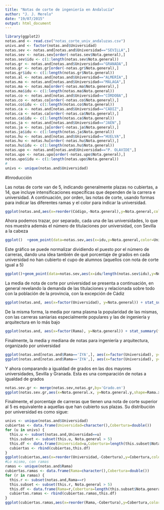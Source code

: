 ```yaml
---
title: "Notas de corte de ingeniería en Andalucía"
author: "J. J. Merelo"
date: "19/07/2015"
output: html_document
---
```



```r
library(ggplot2)
notas.and <- read.csv("notas_corte_univ_andaluzas.csv")
univs.and <- factor(notas.and$Universidad)
notas.sev <- notas.and[notas.and$Universidad=="SEVILLA",]
notas.sev <- notas.sev[order(-notas.sev$Nota.general),]
notas.sev$idu <- c(1:length(notas.sev$Nota.general))
notas.gr <- notas.and[notas.and$Universidad=="GRANADA",]
notas.gr <- notas.gr[order(-notas.gr$Nota.general),]
notas.gr$idu <- c(1:length(notas.gr$Nota.general))
notas.al <- notas.and[notas.and$Universidad=="ALMERÍA",]
notas.ma <- notas.and[notas.and$Universidad=="MÁLAGA",]
notas.ma <- notas.ma[order(-notas.ma$Nota.general),]
notas.ma$idu <- c(1:length(notas.ma$Nota.general))
notas.co <- notas.and[notas.and$Universidad=="CÓRDOBA",]
notas.co <- notas.co[order(-notas.co$Nota.general),]
notas.co$idu <- c(1:length(notas.co$Nota.general))
notas.ca <- notas.and[notas.and$Universidad=="CÁDIZ",]
notas.ca <- notas.ca[order(-notas.ca$Nota.general),]
notas.ca$idu <- c(1:length(notas.ca$Nota.general))
notas.ja <- notas.and[notas.and$Universidad=="JAÉN",]
notas.ja <- notas.ja[order(-notas.ja$Nota.general),]
notas.ja$idu <- c(1:length(notas.ja$Nota.general))
notas.hu <- notas.and[notas.and$Universidad=="HUELVA",]
notas.hu <- notas.hu[order(-notas.hu$Nota.general),]
notas.hu$idu <- c(1:length(notas.hu$Nota.general))
notas.upo <- notas.and[notas.and$Universidad=="P. OLAVIDE",]
notas.upo <- notas.upo[order(-notas.upo$Nota.general),]
notas.upo$idu <- c(1:length(notas.upo$Nota.general))
#
univs <- unique(notas.and$Universidad)
```

#Inroducción

Las notas de corte van de 5, indicando generalmente plazas no cubiertas, a 14, que incluye intensificaciones específicas que dependen de la carrera e universidad. A continuación, por orden, las notas de corte, usando formas para indicar las diferentes ramas y el color para indicar la universidad.

```r
ggplot(notas.and,aes(x=reorder(Código,-Nota.general),y=Nota.general,color=Universidad,shape=Rama))+geom_point(stat='Identity')
```

Ahora podemos trazar, por separado, cada una de las universidades, lo que nos muestra además el número de titulaciones por universidad, con Sevilla a la cabeza
```r
ggplot()  +geom_point(data=notas.sev,aes(x=idu,y=Nota.general,color=Universidad,shape=Rama))  +geom_point(data=notas.gr,aes(x=idu,y=Nota.general,color=Universidad,shape=Rama))  +geom_point(data=notas.ma,aes(x=idu,y=Nota.general,color=Universidad,shape=Rama))  +geom_point(data=notas.co,aes(x=idu,y=Nota.general,color=Universidad,shape=Rama))  +geom_point(data=notas.ca,aes(x=idu,y=Nota.general,color=Universidad,shape=Rama))  +geom_point(data=notas.hu,aes(x=idu,y=Nota.general,color=Universidad,shape=Rama))  +geom_point(data=notas.ja,aes(x=idu,y=Nota.general,color=Universidad,shape=Rama))  +geom_point(data=notas.upo,aes(x=idu,y=Nota.general,color=Universidad,shape=Rama))
```
Este gráfico se puede normalizar dividiendo el puesto por el número de carreras, dando una idea también de qué porcentaje de grados en cada universidad no han cubierto el cupo de alumnos (aquellos con nota de corte igual a 5)
```r
ggplot()+geom_point(data=notas.sev,aes(x=idu/length(notas.sev$idu),y=Nota.general,color=Universidad,shape=Rama)) +geom_point(data=notas.gr,aes(x=idu/length(notas.gr$idu),y=Nota.general,color=Universidad,shape=Rama))  +geom_point(data=notas.ma,aes(x=idu/length(notas.ma$idu),y=Nota.general,color=Universidad,shape=Rama))  +geom_point(data=notas.co,aes(x=idu/length(notas.co$idu),y=Nota.general,color=Universidad,shape=Rama))  +geom_point(data=notas.ca,aes(x=idu/length(notas.ca$idu),y=Nota.general,color=Universidad,shape=Rama))  +geom_point(data=notas.hu,aes(x=idu/length(notas.hu$idu),y=Nota.general,color=Universidad,shape=Rama))  +geom_point(data=notas.ja,aes(x=idu/length(notas.ja$idu),y=Nota.general,color=Universidad,shape=Rama))  +geom_point(data=notas.upo,aes(x=idu/length(notas.upo$idu),y=Nota.general,color=Universidad,shape=Rama))
```

La media de nota de corte por universidad se presenta a continuación, en general revelando la demanda de las titulaciones y relacionada sobre todo con la población de la provincia, con la excepción de Cádiz

```r
ggplot(notas.and, aes(x=factor(Universidad), y=Nota.general)) + stat_summary(fun.y="mean", geom="bar")
```

De la misma forma, la media por rama plasma la popularidad de las mismas, con las carreras saniarias especialmente populares y las de ingeniería y arquitectura en lo más bajo
```r
ggplot(notas.and, aes(x=factor(Rama), y=Nota.general)) + stat_summary(fun.y="mean", geom="bar")
```

Finalmente, la media y mediana de notas para ingeniería y arquitectura, organizado por universidad
```r
ggplot(notas.and[notas.and$Rama=='IYA',], aes(x=factor(Universidad), y=Nota.general,fill=Universidad)) + stat_summary(fun.y="mean", geom="bar")+theme(axis.text.x = element_text(angle = 90, hjust = 1))
ggplot(notas.and[notas.and$Rama=='IYA',], aes(x=factor(Universidad), y=Nota.general,fill=Universidad)) + stat_summary(fun.y="median", geom="bar")+theme(axis.text.x = element_text(angle = 90, hjust = 1))
```

Y ahora comparando a igualdad de grados en las dos mayores universidades, Sevilla y Granada. Esta es una comparación de notas a igualdad de grados
```r
notas.sev.gr <- merge(notas.sev,notas.gr,by='Grado.en')
ggplot(notas.sev.gr,aes(x=Nota.general.x, y=Nota.general.y,shape=Rama.x))+geom_point(stat='Identity')
```

Finalmente, el porcentaje de carreras que tienen una nota de corte superior al 5 es equivalente a aquellas que han cubierto sus plazas. Su distribución por universidad es como sigue:
```r
univs <- unique(notas.and$Universidad)
cubiertas <- data.frame(Universidad=character(),Cobertura=double())
for (u in univs) {
  this.u <- subset(notas.and,Universidad==u)
  this.subset <- subset(this.u, Nota.general > 5)
  this.df <- data.frame(Universidad=u,Cobertura=length(this.subset$Nota.general)/length(this.u$Nota.general))
  cubiertas <- rbind(cubiertas,this.df)
}
ggplot(cubiertas,aes(x=reorder(Universidad,-Cobertura),y=Cobertura,color=Universidad,fill=Universidad))+geom_bar(stat='Identity')
#Lo mismo, con ramas
ramas <- unique(notas.and$Rama)
cubiertas.ramas <- data.frame(Rama=character(),Cobertura=double())
for (r in ramas) {
  this.r <- subset(notas.and,Rama==r)
  this.subset <- subset(this.r, Nota.general > 5)
  this.df <- data.frame(Rama=r,Cobertura=length(this.subset$Nota.general)/length(this.r$Nota.general))
  cubiertas.ramas <- rbind(cubiertas.ramas,this.df)
}
ggplot(cubiertas.ramas,aes(x=reorder(Rama,-Cobertura),y=Cobertura,color=Rama,fill=Rama))+geom_bar(stat='Identity')
```

